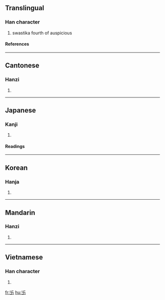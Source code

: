 {{see|卍}}

==Translingual==
===Han character===
{{Han char|rn=24|rad=十|as=04|sn=6|four=|canj=女X (VX)}}
# swastika fourth of auspicious
====References====
{{Han ref|kx=0156.221|hdz=10051.090|uh=5350|ud=21328}}
----
==Cantonese==
===Hanzi===
{{yue-hanzi|jyut=|y=maan6}}
# {{defn|Cantonese}}
----
==Japanese==
===Kanji===
{{ja-kanji|grade=|rs=十04}}
# {{defn|Japanese}} 
====Readings====
{{ja-readings|on=[[ばん]] (ban), [[まん]] (man)([[万]])|kun=[[まんじ]] (manji)}}
----
==Korean==
===Hanja===
{{ko-hanja|hangeul=만|rv=man|mr=man}}
# {{defn|Korean}}
----
==Mandarin==
===Hanzi===
{{cmn-hanzi|pin=[[wàn]] ([[wan4]])|wg=wan<sup>4</sup>}}
# {{defn|Mandarin}}
----
==Vietnamese==
===Han character===
{{vi-hantu|vạn}}
# {{defn|Vietnamese}}

[[fr:卐]]
[[hu:卐]]